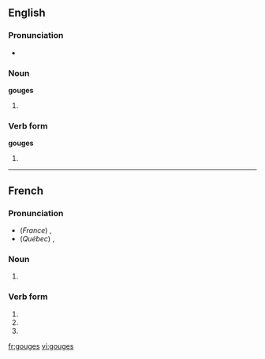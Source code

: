 ==English==

===Pronunciation===
*{{IPA|gaʊdʒəz}}

===Noun===
'''gouges'''

#{{plural of|gouge}}

===Verb form===
'''gouges'''

#{{third-person singular of|gouge}}

----

==French==

===Pronunciation===
*(''France'') {{IPA|/guːʒ/}}, {{SAMPA|/gu:Z/}}
*(''Québec'') {{IPA|/gʊːʒ/}}, {{SAMPA|/gU:Z/}}

===Noun===
{{fr-noun-form|f}}

#{{plural of|gouge|lang=French}}

===Verb form===
{{fr-verb-form}}

#{{form of|Second-person singular indicative present|gouger}}
# {{form of|Second-person singular subjunctive present|gouger}}
# {{form of|Alternative second-person singular imperative present|gouger}}

[[fr:gouges]]
[[vi:gouges]]